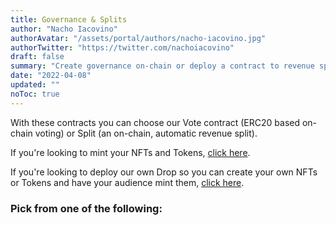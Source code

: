 ```yaml
---
title: Governance & Splits
author: "Nacho Iacovino"
authorAvatar: "/assets/portal/authors/nacho-iacovino.jpg"
authorTwitter: "https://twitter.com/nachoiacovino"
draft: false
summary: "Create governance on-chain or deploy a contract to revenue split your revenue on the blockchain." 
date: "2022-04-08"
updated: ""
noToc: true
---
```


With these contracts you can choose our Vote contract (ERC20 based on-chain voting) or Split (an on-chain, automatic revenue split).

If you're looking to mint your NFTs and Tokens, [click here](/contracts/nfts-and-tokens).

If you're looking to deploy our own Drop so you can create your own NFTs or Tokens and have your audience mint them, [click here](/contracts/drops).

### Pick from one of the following:

<br />

<SimpleGrid columns="2" gap="5">
  <MdxLinkCard
    title="Vote"
    subtitle="ERC20 based voting"
    contractType="vote"
  />
  <MdxLinkCard
    title="Split"
    subtitle="Fee splitting for your revenue"
    contractType="split"
  />
</SimpleGrid>

